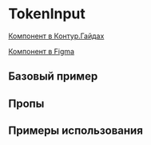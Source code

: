 
<Meta of={TokenInputStories} />

# TokenInput

[Компонент в Контур.Гайдах](https://guides.kontur.ru/components/input-fields/tokens/)

[Компонент в Figma](https://www.figma.com/file/87ScqxPzJpF9DcVBNYWOjM/%E2%9A%A1-Kontur-UI-Modern-Layout?node-id=230%3A2955)

<Description />

## Базовый пример

<Primary />

## Пропы

<Controls />

## Примеры использования

<Stories title="" includePrimary={false} />
